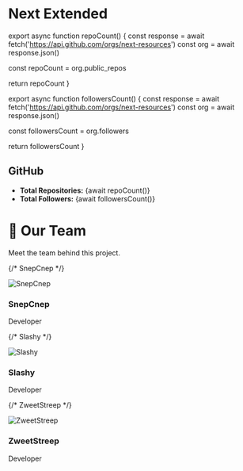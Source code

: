 # Next Extended


export async function repoCount() {
  const response = await fetch('https://api.github.com/orgs/next-resources')
  const org = await response.json()

  const repoCount = org.public_repos

  return repoCount
}

export async function followersCount() {
  const response = await fetch('https://api.github.com/orgs/next-resources')
  const org = await response.json()

  const followersCount = org.followers

  return followersCount
}


<Callout emoji="🏆">
    <h2>GitHub</h2>
    <ul>
    <li><strong>Total Repositories:</strong> {await repoCount()}</li>
    <li><strong>Total Followers:</strong> {await followersCount()}</li>
    </ul>
</Callout>



# 👥 Our Team

Meet the team behind this project.

<div className="grid md:grid-cols-3 gap-6 mt-6">

  {/* SnepCnep */}
  <div className="bg-white dark:bg-neutral-900 rounded-2xl p-6 shadow text-center transition hover:shadow-lg">
    <img
      src="https://cdn.discordapp.com/avatars/630029784302485524/651fc3f14b194f0fee78aae2a85cbbb7.png?size=1024"
      alt="SnepCnep"
      className="w-24 h-24 mx-auto rounded-full object-cover mb-4"
    />
    <h3 className="text-lg font-semibold text-neutral-800 dark:text-neutral-100">SnepCnep</h3>
    <p className="text-neutral-600 dark:text-neutral-400">Developer</p>
    <div className="flex justify-center gap-4 mt-3 text-neutral-500 dark:text-neutral-400">
      <Link href="https://discord.com/users/630029784302485524" passHref legacyBehavior>
        <a target="_blank" rel="noopener noreferrer" aria-label="SnepCnep on Discord">
          <FaDiscord className="hover:text-indigo-500 transition" />
        </a>
      </Link>
      <Link href="https://github.com/snepcnep" passHref legacyBehavior>
        <a target="_blank" rel="noopener noreferrer" aria-label="SnepCnep on GitHub">
          <FaGithub className="hover:text-gray-800 dark:hover:text-white transition" />
        </a>
      </Link>
    </div>
  </div>

  {/* Slashy */}
  <div className="bg-white dark:bg-neutral-900 rounded-2xl p-6 shadow text-center transition hover:shadow-lg">
    <img
      src="https://cdn.discordapp.com/avatars/308265375739412480/afc18082d038b9c0f572a8b044186724.png?size=1024"
      alt="Slashy"
      className="w-24 h-24 mx-auto rounded-full object-cover mb-4"
    />
    <h3 className="text-lg font-semibold text-neutral-800 dark:text-neutral-100">Slashy</h3>
    <p className="text-neutral-600 dark:text-neutral-400">Developer</p>
    <div className="flex justify-center gap-4 mt-3 text-neutral-500 dark:text-neutral-400">
      <Link href="https://discord.com/users/308265375739412480" passHref legacyBehavior>
        <a target="_blank" rel="noopener noreferrer" aria-label="Slashy on Discord">
          <FaDiscord className="hover:text-indigo-500 transition" />
        </a>
      </Link>
      <Link href="https://github.com/slashyistaken" passHref legacyBehavior>
        <a target="_blank" rel="noopener noreferrer" aria-label="Slashy on GitHub">
          <FaGithub className="hover:text-gray-800 dark:hover:text-white transition" />
        </a>
      </Link>
    </div>
  </div>

  {/* ZweetStreep */}
  <div className="bg-white dark:bg-neutral-900 rounded-2xl p-6 shadow text-center transition hover:shadow-lg">
    <img
      src="https://cdn.discordapp.com/avatars/713448937490481182/a_edc384e3cb44935ee5ecddc99da067aa.gif?size=1024"
      alt="ZweetStreep"
      className="w-24 h-24 mx-auto rounded-full object-cover mb-4"
    />
    <h3 className="text-lg font-semibold text-neutral-800 dark:text-neutral-100">ZweetStreep</h3>
    <p className="text-neutral-600 dark:text-neutral-400">Developer</p>
    <div className="flex justify-center gap-4 mt-3 text-neutral-500 dark:text-neutral-400">
      <Link href="https://discord.com/users/713448937490481182" passHref legacyBehavior>
        <a target="_blank" rel="noopener noreferrer" aria-label="ZweetStreep on Discord">
          <FaDiscord className="hover:text-indigo-500 transition" />
        </a>
      </Link>
      <Link href="https://github.com/arootsy" passHref legacyBehavior>
        <a target="_blank" rel="noopener noreferrer" aria-label="ZweetStreep on GitHub">
          <FaGithub className="hover:text-gray-800 dark:hover:text-white transition" />
        </a>
      </Link>
    </div>
  </div>

</div>